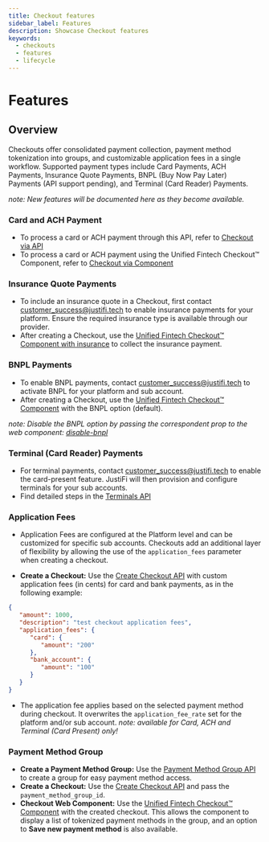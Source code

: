 ```yaml
---
title: Checkout features
sidebar_label: Features
description: Showcase Checkout features
keywords:
  - checkouts
  - features
  - lifecycle
---
```


# Features

## Overview

Checkouts offer consolidated payment collection,
payment method tokenization into groups,
and customizable application fees in a single workflow.
Supported payment types include Card Payments, ACH Payments,
Insurance Quote Payments, BNPL (Buy Now Pay Later) Payments (API support pending),
and Terminal (Card Reader) Payments.

_note: New features will be documented here as they become available._

### Card and ACH Payment

- To process a card or ACH payment through this API, refer to [Checkout via API](https://docs.justifi.tech/api-spec#tag/Checkout-via-API)
- To process a card or ACH payment using the Unified Fintech Checkout™ Component, refer to [Checkout via Component](https://docs.justifi.tech/api-spec#tag/Checkout-via-Component)

### Insurance Quote Payments

- To include an insurance quote in a Checkout, first contact [customer_success@justifi.tech](mailto:customer_success@justifi.tech)
  to enable insurance payments for your platform. Ensure the required insurance type is available through our provider.
- After creating a Checkout, use the [Unified Fintech Checkout™ Component with insurance](https://storybook.justifi.ai/?path=/story/payment-facilitation-unified-fintech-checkout%E2%84%A2--checkout-insurance)
  to collect the insurance payment.

### BNPL Payments

- To enable BNPL payments, contact [customer_success@justifi.tech](mailto:customer_success@justifi.tech)
  to activate BNPL for your platform and sub account.
- After creating a Checkout, use the [Unified Fintech Checkout™ Component](https://storybook.justifi.ai/?path=/story/payment-facilitation-unified-fintech-checkout%E2%84%A2--example)
  with the BNPL option (default).

_note: Disable the BNPL option by passing the correspondent prop to the web component:
[disable-bnpl](https://storybook.justifi.ai/?path=/docs/payment-facilitation-unified-fintech-checkout%E2%84%A2--docs)_

### Terminal (Card Reader) Payments

- For terminal payments, contact [customer_success@justifi.tech](mailto:customer_success@justifi.tech)
  to enable the card-present feature. JustiFi will then provision and configure terminals for your sub accounts.
- Find detailed steps in the [Terminals API](https://docs.justifi.tech/api-spec#tag/Terminals)

### Application Fees

- Application Fees are configured at the Platform level and can be customized for specific sub accounts.
  Checkouts add an additional layer of flexibility by allowing the use of the `application_fees` parameter
  when creating a checkout.

- **Create a Checkout:** Use the [Create Checkout API](https://docs.justifi.tech/api-spec#tag/Checkouts)
   with custom application fees (in cents) for card and bank payments, as in the following example:

```json
{
   "amount": 1000,
   "description": "test checkout application fees",
   "application_fees": {
      "card": {
         "amount": "200"
      },
      "bank_account": {
         "amount": "100"
      }
   }
}
```

- The application fee applies based on the selected payment method during checkout.
  It overwrites the `application_fee_rate` set for the platform and/or sub account.
  _note: available for Card, ACH and Terminal (Card Present) only!_

### Payment Method Group

- **Create a Payment Method Group:** Use the [Payment Method Group API](https://docs.justifi.tech/api-spec#tag/Payment-Method-Groups)
  to create a group for easy payment method access.
- **Create a Checkout:** Use the [Create Checkout API](https://docs.justifi.tech/api-spec#tag/Checkouts/operation/CreateCheckout)
  and pass the `payment_method_group_id`.
- **Checkout Web Component:** Use the [Unified Fintech Checkout™ Component](https://storybook.justifi.ai/?path=/docs/payment-facilitation-unified-fintech-checkout%E2%84%A2--docs)
  with the created checkout. This allows the component to display a list of tokenized payment methods
  in the group, and an option to **Save new payment method** is also available.


